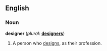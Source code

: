 ==English==

===Noun===
'''designer'''  (''plural:'' '''[[designers]]''')
# A person who [[design]]s, as their profession.